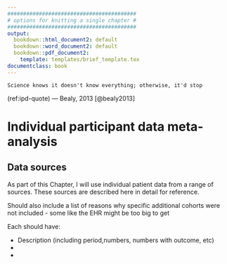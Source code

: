 ```yaml
---
#########################################
# options for knitting a single chapter #
#########################################
output:
  bookdown::html_document2: default
  bookdown::word_document2: default
  bookdown::pdf_document2:
    template: templates/brief_template.tex
documentclass: book
---
```


```block
Science knows it doesn't know everything; otherwise, it'd stop
```
(ref:ipd-quote) --- Bealy, 2013 [@bealy2013]

# Individual participant data meta-analysis {#ipd-heading}
\minitoc <!-- this will include a mini table of contents-->

## Data sources

As part of this Chapter, I will use individual patient data from a range of sources. These sources are described here in detail for reference.

Should also include a list of reasons why specific additional cohorts were not included - some like the EHR might be too big to get

Each should have: 

* Description (including period,numbers, numbers with outcome, etc)
*
*

```r

```
